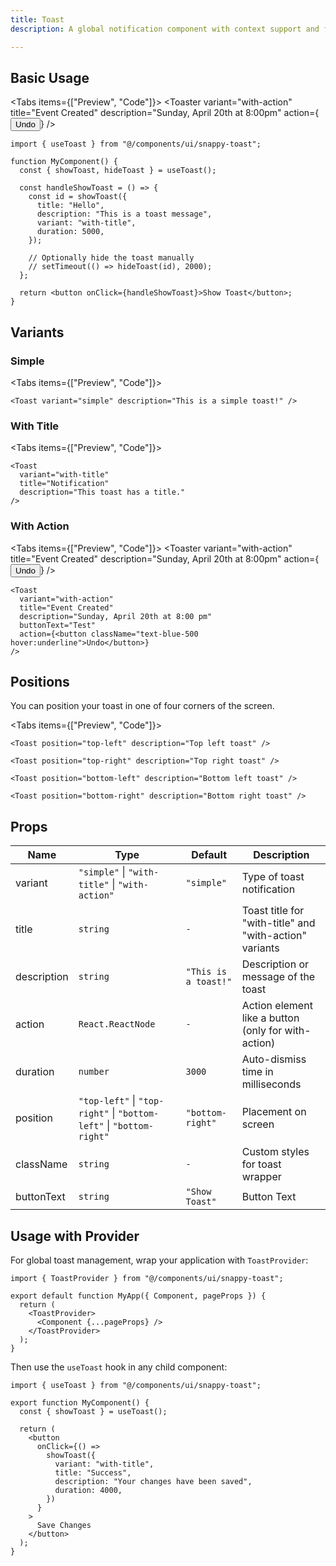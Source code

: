 ```yaml
---
title: Toast
description: A global notification component with context support and flexible variants.

---
```



## Basic Usage

<Tabs items={["Preview", "Code"]}>
  <Tab value="Preview">
    <Toaster
      variant="with-action"
      title="Event Created"
      description="Sunday, April 20th at 8:00pm"
      action={<button className="text-blue-500 hover:underline">Undo</button>}
    />
  </Tab>
  <Tab value="Code">
```tsx
import { useToast } from "@/components/ui/snappy-toast";

function MyComponent() {
  const { showToast, hideToast } = useToast();

  const handleShowToast = () => {
    const id = showToast({
      title: "Hello",
      description: "This is a toast message",
      variant: "with-title",
      duration: 5000,
    });

    // Optionally hide the toast manually
    // setTimeout(() => hideToast(id), 2000);
  };

  return <button onClick={handleShowToast}>Show Toast</button>;
}
```
  </Tab>
</Tabs>

## Variants

### Simple

<Tabs items={["Preview", "Code"]}>
  <Tab value="Preview">
    <Toaster variant="simple" description="This is a simple toast!" />
  </Tab>
  <Tab value="Code">
```tsx
<Toast variant="simple" description="This is a simple toast!" />
```
  </Tab>
</Tabs>

### With Title

<Tabs items={["Preview", "Code"]}>
  <Tab value="Preview">
    <Toaster
      variant="with-title"
      title="Notification"
      description="This toast has a title."
    />
  </Tab>
  <Tab value="Code">
```tsx
<Toast
  variant="with-title"
  title="Notification"
  description="This toast has a title."
/>
```
  </Tab>
</Tabs>

### With Action

<Tabs items={["Preview", "Code"]}>
  <Tab value="Preview">
    <Toaster
      variant="with-action"
      title="Event Created"
      description="Sunday, April 20th at 8:00pm"
      action={<button className="text-blue-500 hover:underline">Undo</button>}
    />
  </Tab>
  <Tab value="Code">
```tsx
<Toast
  variant="with-action"
  title="Event Created"
  description="Sunday, April 20th at 8:00 pm"
  buttonText="Test"
  action={<button className="text-blue-500 hover:underline">Undo</button>}
/>
```
  </Tab>
</Tabs>

## Positions

You can position your toast in one of four corners of the screen.

<Tabs items={["Preview", "Code"]}>
  <Tab value="Preview">
    <div className="grid grid-cols-2 gap-4">
      <Toaster position="top-left" description="Top left toast" />
      <Toaster position="top-right" description="Top right toast" />
      <Toaster position="bottom-left" description="Bottom left toast" />
      <Toaster position="bottom-right" description="Bottom right toast" />
    </div>
  </Tab>
  <Tab value="Code">
```tsx
<Toast position="top-left" description="Top left toast" />

<Toast position="top-right" description="Top right toast" />

<Toast position="bottom-left" description="Bottom left toast" />

<Toast position="bottom-right" description="Bottom right toast" />
```
  </Tab>
</Tabs>

## Props

| Name        | Type                                                                 | Default              | Description                                             |
| ----------- | -------------------------------------------------------------------- | -------------------- | ------------------------------------------------------- |
| variant     | `"simple"` \| `"with-title"` \| `"with-action"`                      | `"simple"`           | Type of toast notification                              |
| title       | `string`                                                             | `-`                  | Toast title for "with-title" and "with-action" variants |
| description | `string`                                                             | `"This is a toast!"` | Description or message of the toast                     |
| action      | `React.ReactNode`                                                    | `-`                  | Action element like a button (only for with-action)     |
| duration    | `number`                                                             | `3000`               | Auto-dismiss time in milliseconds                       |
| position    | `"top-left"` \| `"top-right"` \| `"bottom-left"` \| `"bottom-right"` | `"bottom-right"`     | Placement on screen                                     |
| className   | `string`                                                             | `-`                  | Custom styles for toast wrapper                         |
| buttonText  | `string`                                                             | `"Show Toast"`       | Button Text                                             |

## Usage with Provider

For global toast management, wrap your application with `ToastProvider`:

```tsx
import { ToastProvider } from "@/components/ui/snappy-toast";

export default function MyApp({ Component, pageProps }) {
  return (
    <ToastProvider>
      <Component {...pageProps} />
    </ToastProvider>
  );
}
```

Then use the `useToast` hook in any child component:

```tsx
import { useToast } from "@/components/ui/snappy-toast";

export function MyComponent() {
  const { showToast } = useToast();

  return (
    <button
      onClick={() =>
        showToast({
          variant: "with-title",
          title: "Success",
          description: "Your changes have been saved",
          duration: 4000,
        })
      }
    >
      Save Changes
    </button>
  );
}
```